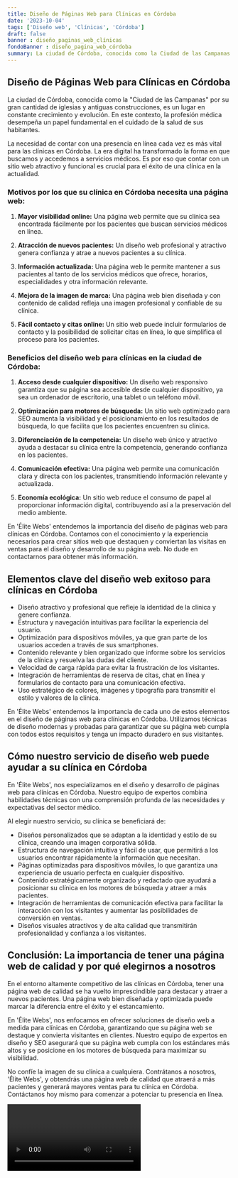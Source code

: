 ```yaml
---
title: Diseño de Páginas Web para Clínicas en Córdoba
date: '2023-10-04'
tags: ['Diseño web', 'Clínicas', 'Córdoba']
draft: false
banner : diseño_paginas_web_clínicas
fondoBanner : diseño_pagina_web_córdoba
summary: La ciudad de Córdoba, conocida como la Ciudad de las Campanas por su gran cantidad de iglesias y antiguas construcciones, es un lugar en constante crecimiento y evolución. En este contexto, la profesión médica desempeña un papel fundamental en el cuidado de la salud de sus habitantes.
---
```


## Diseño de Páginas Web para Clínicas en Córdoba

La ciudad de Córdoba, conocida como la "Ciudad de las Campanas" por su gran cantidad de iglesias y antiguas construcciones, es un lugar en constante crecimiento y evolución. En este contexto, la profesión médica desempeña un papel fundamental en el cuidado de la salud de sus habitantes.

La necesidad de contar con una presencia en línea cada vez es más vital para las clínicas en Córdoba. La era digital ha transformado la forma en que buscamos y accedemos a servicios médicos. Es por eso que contar con un sitio web atractivo y funcional es crucial para el éxito de una clínica en la actualidad.

### Motivos por los que su clínica en Córdoba necesita una página web:

1. **Mayor visibilidad online:** Una página web permite que su clínica sea encontrada fácilmente por los pacientes que buscan servicios médicos en línea.

2. **Atracción de nuevos pacientes:** Un diseño web profesional y atractivo genera confianza y atrae a nuevos pacientes a su clínica.

3. **Información actualizada:** Una página web le permite mantener a sus pacientes al tanto de los servicios médicos que ofrece, horarios, especialidades y otra información relevante.

4. **Mejora de la imagen de marca:** Una página web bien diseñada y con contenido de calidad refleja una imagen profesional y confiable de su clínica.

5. **Fácil contacto y citas online:** Un sitio web puede incluir formularios de contacto y la posibilidad de solicitar citas en línea, lo que simplifica el proceso para los pacientes.

### Beneficios del diseño web para clínicas en la ciudad de Córdoba:

1. **Acceso desde cualquier dispositivo:** Un diseño web responsivo garantiza que su página sea accesible desde cualquier dispositivo, ya sea un ordenador de escritorio, una tablet o un teléfono móvil.

2. **Optimización para motores de búsqueda:** Un sitio web optimizado para SEO aumenta la visibilidad y el posicionamiento en los resultados de búsqueda, lo que facilita que los pacientes encuentren su clínica.

3. **Diferenciación de la competencia:** Un diseño web único y atractivo ayuda a destacar su clínica entre la competencia, generando confianza en los pacientes.

4. **Comunicación efectiva:** Una página web permite una comunicación clara y directa con los pacientes, transmitiendo información relevante y actualizada.

5. **Economía ecológica:** Un sitio web reduce el consumo de papel al proporcionar información digital, contribuyendo así a la preservación del medio ambiente.

En 'Élite Webs' entendemos la importancia del diseño de páginas web para clínicas en Córdoba. Contamos con el conocimiento y la experiencia necesarios para crear sitios web que destaquen y conviertan las visitas en ventas para el diseño y desarrollo de su página web. No dude en contactarnos para obtener más información.

<GifSeo />

<Cta />

## Elementos clave del diseño web exitoso para clínicas en Córdoba

- Diseño atractivo y profesional que refleje la identidad de la clínica y genere confianza.
- Estructura y navegación intuitivas para facilitar la experiencia del usuario.
- Optimización para dispositivos móviles, ya que gran parte de los usuarios acceden a través de sus smartphones.
- Contenido relevante y bien organizado que informe sobre los servicios de la clínica y resuelva las dudas del cliente.
- Velocidad de carga rápida para evitar la frustración de los visitantes.
- Integración de herramientas de reserva de citas, chat en línea y formularios de contacto para una comunicación efectiva.
- Uso estratégico de colores, imágenes y tipografía para transmitir el estilo y valores de la clínica.

En 'Élite Webs' entendemos la importancia de cada uno de estos elementos en el diseño de páginas web para clínicas en Córdoba. Utilizamos técnicas de diseño modernas y probadas para garantizar que su página web cumpla con todos estos requisitos y tenga un impacto duradero en sus visitantes.

## Cómo nuestro servicio de diseño web puede ayudar a su clínica en Córdoba

En 'Élite Webs', nos especializamos en el diseño y desarrollo de páginas web para clínicas en Córdoba. Nuestro equipo de expertos combina habilidades técnicas con una comprensión profunda de las necesidades y expectativas del sector médico.

Al elegir nuestro servicio, su clínica se beneficiará de:

- Diseños personalizados que se adaptan a la identidad y estilo de su clínica, creando una imagen corporativa sólida.
- Estructura de navegación intuitiva y fácil de usar, que permitirá a los usuarios encontrar rápidamente la información que necesitan.
- Páginas optimizadas para dispositivos móviles, lo que garantiza una experiencia de usuario perfecta en cualquier dispositivo.
- Contenido estratégicamente organizado y redactado que ayudará a posicionar su clínica en los motores de búsqueda y atraer a más pacientes.
- Integración de herramientas de comunicación efectiva para facilitar la interacción con los visitantes y aumentar las posibilidades de conversión en ventas.
- Diseños visuales atractivos y de alta calidad que transmitirán profesionalidad y confianza a los visitantes.

## Conclusión: La importancia de tener una página web de calidad y por qué elegirnos a nosotros

En el entorno altamente competitivo de las clínicas en Córdoba, tener una página web de calidad se ha vuelto imprescindible para destacar y atraer a nuevos pacientes. Una página web bien diseñada y optimizada puede marcar la diferencia entre el éxito y el estancamiento.

En 'Élite Webs', nos enfocamos en ofrecer soluciones de diseño web a medida para clínicas en Córdoba, garantizando que su página web se destaque y convierta visitantes en clientes. Nuestro equipo de expertos en diseño y SEO asegurará que su página web cumpla con los estándares más altos y se posicione en los motores de búsqueda para maximizar su visibilidad.

No confíe la imagen de su clínica a cualquiera. Contrátanos a nosotros, 'Élite Webs', y obtendrás una página web de calidad que atraerá a más pacientes y generará mayores ventas para tu clínica en Córdoba. Contáctanos hoy mismo para comenzar a potenciar tu presencia en línea.

<Video />

<CtaBot job='Clínicas' city='Córdoba'/>

<Gmaps query='Córdoba+españa+maps' />